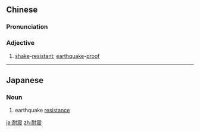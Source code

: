 ==Chinese==
{{zh-forms}}

===Pronunciation===
{{zh-pron
|m=nàizhèn
|c=noi6 zan3
|mn=nāi-chín
|cat=a
}}

===Adjective===
{{zh-adj}}

# [[shake]]-[[resistant]]; [[earthquake]]-[[proof]]

----

==Japanese==
{{ja-kanjitab|たい|しん|yomi=o}}

===Noun===
{{ja-noun|たいしん}}

# earthquake [[resistance]]

[[ja:耐震]]
[[zh:耐震]]